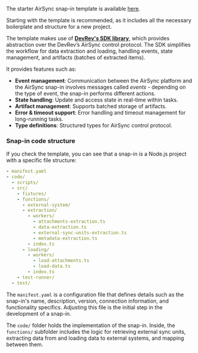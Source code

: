 The starter AirSync snap-in template is available [here](https://github.com/devrev/airdrop-template).

Starting with the template is recommended, as it includes all the necessary boilerplate and structure for a new project.

The template makes use of **[DevRev's SDK library](https://www.npmjs.com/package/@devrev/ts-adaas)**,
which provides abstraction over the DevRev’s AirSync control protocol.
The SDK simplifies the workflow for data extraction and loading, handling events,
state management, and artifacts (batches of extracted items).

It provides features such as:

- **Event management**: Communication between the AirSync platform and the AirSync snap-in involves messages called
  _events_ - depending on the type of event, the snap-in performs different actions.
- **State handling**: Update and access state in real-time within tasks.
- **Artifact management**: Supports batched storage of artifacts.
- **Error & timeout support**: Error handling and timeout management for long-running tasks.
- **Type definitions**: Structured types for AirSync control protocol.

### Snap-in code structure

If you check the template, you can see that a snap-in is a Node.js project with a specific file structure:

```yaml
- manifest.yaml
- code/
  - scripts/
  - src/
    - fixtures/
    - functions/
      - external-system/
      - extraction/
        - workers/
          - attachments-extraction.ts
          - data-extraction.ts
          - external-sync-units-extraction.ts
          - metadata-extraction.ts
        - index.ts
      - loading/
        - workers/
          - load-attachments.ts
          - load-data.ts
        - index.ts
    - test-runner/
  - test/
```

The `manifest.yaml` is a configuration file that defines details such as the snap-in's name, description, version, connection information, and functionality specifics. Adjusting this file is the initial step in the development of a snap-in.

The `code/` folder holds the implementation of the snap-in. Inside, the `functions/` subfolder includes the logic for retrieving external sync units, extracting data from and loading data to external systems, and mapping between them.
